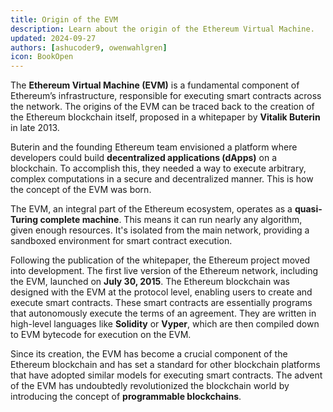 ```yaml
---
title: Origin of the EVM
description: Learn about the origin of the Ethereum Virtual Machine.
updated: 2024-09-27
authors: [ashucoder9, owenwahlgren]
icon: BookOpen
---
```


The **Ethereum Virtual Machine (EVM)** is a fundamental component of Ethereum’s infrastructure, responsible for executing smart contracts across the network. The origins of the EVM can be traced back to the creation of the Ethereum blockchain itself, proposed in a whitepaper by **Vitalik Buterin** in late 2013.

Buterin and the founding Ethereum team envisioned a platform where developers could build **decentralized applications (dApps)** on a blockchain. To accomplish this, they needed a way to execute arbitrary, complex computations in a secure and decentralized manner. This is how the concept of the EVM was born.

The EVM, an integral part of the Ethereum ecosystem, operates as a **quasi-Turing complete machine**. This means it can run nearly any algorithm, given enough resources. It's isolated from the main network, providing a sandboxed environment for smart contract execution.

Following the publication of the whitepaper, the Ethereum project moved into development. The first live version of the Ethereum network, including the EVM, launched on **July 30, 2015**. The Ethereum blockchain was designed with the EVM at the protocol level, enabling users to create and execute smart contracts. These smart contracts are essentially programs that autonomously execute the terms of an agreement. They are written in high-level languages like **Solidity** or **Vyper**, which are then compiled down to EVM bytecode for execution on the EVM.

Since its creation, the EVM has become a crucial component of the Ethereum blockchain and has set a standard for other blockchain platforms that have adopted similar models for executing smart contracts. The advent of the EVM has undoubtedly revolutionized the blockchain world by introducing the concept of **programmable blockchains**.
